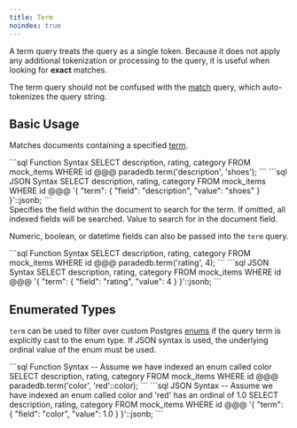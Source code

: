```yaml
---
title: Term
noindex: true
---
```


A term query treats the query as a single token. Because it does not apply any additional tokenization or processing
to the query, it is useful when looking for **exact** matches.

The term query should not be confused with the [match](/documentation/advanced/full-text/match) query, which auto-tokenizes
the query string.

## Basic Usage

Matches documents containing a specified [term](/documentation/concepts/term).

<CodeGroup>
```sql Function Syntax
SELECT description, rating, category
FROM mock_items
WHERE id @@@ paradedb.term('description', 'shoes');
```
```sql JSON Syntax
SELECT description, rating, category
FROM mock_items
WHERE id @@@
'{
    "term": {
        "field": "description",
        "value": "shoes"
    }
}'::jsonb;
```
</CodeGroup>

<div className="mt-8" />

<ParamField body="field" required>
  Specifies the field within the document to search for the term. If omitted,
  all indexed fields will be searched.
</ParamField>
<ParamField body="value" required>
  Value to search for in the document field.
</ParamField>

Numeric, boolean, or datetime fields can also be passed into the `term` query.

<CodeGroup>
```sql Function Syntax
SELECT description, rating, category
FROM mock_items
WHERE id @@@ paradedb.term('rating', 4);
```
```sql JSON Syntax
SELECT description, rating, category
FROM mock_items
WHERE id @@@
'{
    "term": {
        "field": "rating",
        "value": 4
    }
}'::jsonb;
```
</CodeGroup>

## Enumerated Types

`term` can be used to filter over custom Postgres [enums](/documentation/indexing/create-index#enumerated-types)
if the query term is explicitly cast to the enum type. If JSON syntax is used, the underlying ordinal value of the enum must be used.

<CodeGroup>
```sql Function Syntax
-- Assume we have indexed an enum called color
SELECT description, rating, category
FROM mock_items
WHERE id @@@ paradedb.term('color', 'red'::color);
```
```sql JSON Syntax
-- Assume we have indexed an enum called color and 'red' has an ordinal of 1.0
SELECT description, rating, category
FROM mock_items
WHERE id @@@
'{
    "term": {
        "field": "color",
        "value": 1.0
    }
}'::jsonb;
```
</CodeGroup>
